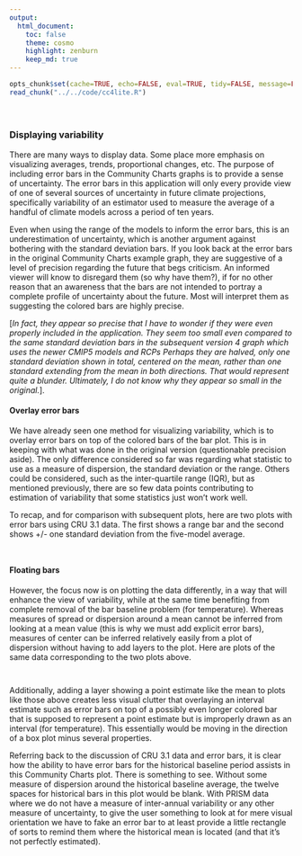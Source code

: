 ```yaml
---
output:
  html_document:
    toc: false
    theme: cosmo
    highlight: zenburn
    keep_md: true
---
```


```r
opts_chunk$set(cache=TRUE, echo=FALSE, eval=TRUE, tidy=FALSE, message=FALSE, warning=FALSE, results="asis", comment=NA)
read_chunk("../../code/cc4lite.R")
```

```r
```

```r
```

##
##
### Displaying variability

There are many ways to display data. Some place more emphasis on visualizing averages, trends, proportional changes, etc.
The purpose of including error bars in the Community Charts graphs is to provide a sense of uncertainty.
The error bars in this application will only every provide view of one of several sources of uncertainty in future climate projections,
specifically variability of an estimator used to measure the average of a handful of climate models across a period of ten years.

Even when using the range of the models to inform the error bars, this is an underestimation of uncertainty, which is another argument against bothering with the standard deviation bars.
If you look back at the error bars in the original Community Charts example graph, they are suggestive of a level of precision regarding the future that begs criticism.
An informed viewer will know to disregard them (so why have them?), if for no other reason that an awareness that the bars are not intended to portray a complete profile of uncertainty about the future.
Most will interpret them as suggesting the colored bars are highly precise.

[*In fact, they appear so precise that I have to wonder if they were even properly included in the application.
They seem too small even compared to the same standard deviation bars in the subsequent version 4 graph which uses the newer CMIP5 models and RCPs
Perhaps they are halved, only one standard deviation shown in total, centered on the mean, rather than one standard extending from the mean in both directions.
That would represent quite a blunder. Ultimately, I do not know why they appear so small in the original.*].

#### Overlay error bars

We have already seen one method for visualizing variability, which is to overlay error bars on top of the colored bars of the bar plot.
This is in keeping with what was done in the original version (questionable precision aside).
The only difference considered so far was regarding what statistic to use as a measure of dispersion, the standard deviation or the range.
Others could be considered, such as the inter-quartile range (IQR), but as mentioned previously,
there are so few data points contributing to estimation of variability that some statistics just won't work well.

To recap, and for comparison with subsequent plots, here are two plots with error bars using CRU 3.1 data.
The first shows a range bar and the second shows +/- one standard deviation from the five-model average.

```r
```

```r
```

#### Floating bars

However, the focus now is on plotting the data differently, in a way that will enhance the view of variability,
while at the same time benefiting from complete removal of the bar baseline problem (for temperature).
Whereas measures of spread or dispersion around a mean cannot be inferred from looking at a mean value (this is why we must add explicit error bars),
measures of center can be inferred relatively easily from a plot of dispersion without having to add layers to the plot.
Here are plots of the same data corresponding to the two plots above.

```r
```

```r
```

Additionally, adding a layer showing a point estimate like the mean to plots like those above creates less visual clutter that overlaying an interval estimate such as error bars
on top of a possibly even longer colored bar that is supposed to represent a point estimate but is improperly drawn as an interval (for temperature).
This essentially would be moving in the direction of a box plot minus several properties.

Referring back to the discussion of CRU 3.1 data and error bars,
it is clear how the ability to have error bars for the historical baseline period assists in this Community Charts plot.
There is something to see. Without some measure of dispersion around the historical baseline average, the twelve spaces for historical bars in this plot would be blank.
With PRISM data where we do not have a measure of inter-annual variability or any other measure of uncertainty,
to give the user something to look at for mere visual orientation we have to fake an error bar to at least provide a little rectangle of sorts to remind them where the historical mean is located (and that it's not perfectly estimated).

```r
```

<style>iframe.rChart{ width: 100%; height: 500px;}</style>
